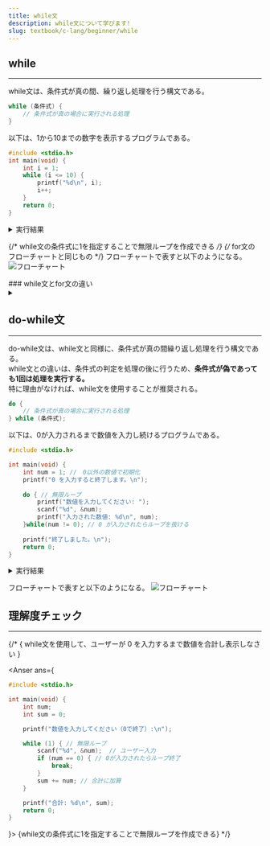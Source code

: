 ```yaml
---
title: while文
description: while文について学びます!
slug: textbook/c-lang/beginner/while
---
```



## while
---

while文は、条件式が真の間、繰り返し処理を行う構文である。  

```c
while (条件式) {
    // 条件式が真の場合に実行される処理
}
```

以下は、1から10までの数字を表示するプログラムである。
```c
#include <stdio.h>
int main(void) {
    int i = 1;
    while (i <= 10) {
        printf("%d\n", i);
        i++;
    }
    return 0;
}
```
<details>
  <summary>実行結果</summary>
```
1
2
3
4
5
6
7
8
9
10
```
</details>

{/* while文の条件式に1を指定することで無限ループを作成できる */}
{/* for文のフローチャートと同じもの */}
フローチャートで表すと以下のようになる。
![フローチャート](/fc_1_10_for.drawio.svg)


<Aside type="tip">
### while文とfor文の違い
 <details>
  <summary></summary>
---

while文とfor文は、どちらも繰り返し処理を行うための構文である。 

while文の構造には、初期化,更新式が無いため、ループ回数が決まっていない場合に使用するとよい。  
以下は、0が入力されるまで数値を入力し続けるプログラムである。
```c
#include <stdio.h>

int main(void) {
    int num;
    printf("0 を入力すると終了します。\n");
    printf("数値を入力してください: ");
    scanf("%d", &num); // 最初の入力を取得
    while (1) { // 無限ループ
        printf("数値を入力してください: ");
        scanf("%d", &num);
        printf("入力された数値: %d\n", num);
        if (num == 0) {
        break; // 0 が入力されたらループを抜ける
        }
    }
    
    printf("終了しました。\n");
    return 0;
}
```
実行結果
```
0 を入力すると終了します。
数値を入力してください: 2
入力された数値: 2
数値を入力してください: 1
入力された数値: 1
数値を入力してください: -5
入力された数値: -5
数値を入力してください: 0
入力された数値: 0
終了しました。
```
---

 </details>
</Aside>

## do-while文
---

do-while文は、while文と同様に、条件式が真の間繰り返し処理を行う構文である。  
while文との違いは、条件式の判定を処理の後に行うため、**条件式が偽であっても1回は処理を実行する。**  
特に理由がなければ、while文を使用することが推奨される。

```c
do {
    // 条件式が真の場合に実行される処理
} while (条件式);
```

以下は、0が入力されるまで数値を入力し続けるプログラムである。
```c
#include <stdio.h>

int main(void) {
    int num = 1; //　0以外の数値で初期化
    printf("0 を入力すると終了します。\n");
    
    do { // 無限ループ
        printf("数値を入力してください: ");
        scanf("%d", &num);
        printf("入力された数値: %d\n", num);
    }while(num != 0); // 0 が入力されたらループを抜ける
    
    printf("終了しました。\n");
    return 0;
}
```
<details>
  <summary>実行結果</summary>
実行結果
```
0 を入力すると終了します。
数値を入力してください: 2
入力された数値: 2
数値を入力してください: 1
入力された数値: 1
数値を入力してください: -5
入力された数値: -5
数値を入力してください: 0
入力された数値: 0
終了しました。
```
---
</details>



フローチャートで表すと以下のようになる。
![フローチャート](/fc_inf_loop.drawio.svg)

## 理解度チェック
---

{/* <Quize>
{
while文を使用して、ユーザーが 0 を入力するまで数値を合計し表示しなさい
}
</Quize>

<Anser ans={
```c
#include <stdio.h>

int main(void) {
    int num;
    int sum = 0;

    printf("数値を入力してください（0で終了）:\n");

    while (1) { // 無限ループ
        scanf("%d", &num);  // ユーザー入力
        if (num == 0) { // 0が入力されたらループ終了
            break;
        }
        sum += num; // 合計に加算
    }

    printf("合計: %d\n", sum);
    return 0;
}
```    
}>
{while文の条件式に1を指定することで無限ループを作成できる}
</Anser> */}